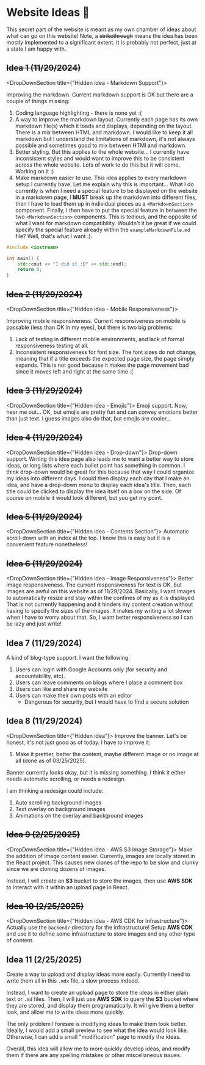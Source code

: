 
# Website Ideas 🚀

This secret part of the website is meant as my own chamber of ideas about what can go on this website! Note, a <s>strikethrough</s> means the idea has been mostly implemented to a significant extent. It is probably not perfect, just at a state I am happy with.

## <s>Idea 1 (11/29/2024)</s>

<DropDownSection title={"Hidden idea - Markdown Support"}>

Improving the markdown. Current markdown support is OK but there are a couple of things missing:

1. Coding language highlighting - there is none yet :(
2. A way to improve the markdown layout. Currently each page has its own markdown file(s) which it loads and displays, depending on the layout. There is a mix between HTML and markdown. I would like to keep it all markdown but I understand the limitations of markdown, it's not always possible and sometimes good to mix between HTMl and markdown.
3. Better styling. But this applies to the whole website... I currently have inconsistent styles and would want to improve this to be consistent across the whole website. Lots of work to do this but it will come. Working on it :)
4. Make markdown easier to use. This idea applies to every markdown setup I currently have. Let me explain why this is important... What I do currently is when I need a special feature to be displayed on the website in a markdown page, I **MUST** break up the markdown into different files, then I have to load them up in individual pieces as a `<MarkdownSection>` component. Finally, I then have to put the special feature in between the two `<MarkdownSection>` components. This is tedious, and the opposite of what I want for markdown compatibility. Wouldn't it be great if we could specify the special feature already within the `exampleMarkdownFile.md` file? Well, that's what I want :).

```cpp
#include <iostream>

int main() {
    std::cout << "I did it :D" << std::endl;
    return 0;
}
```

</DropDownSection>

## <s>Idea 2 (11/29/2024)</s>

<DropDownSection title={"Hidden idea - Mobile Responsiveness"}>

Improving mobile responsiveness. Current responsiveness on mobile is passable (less than OK in my eyes), but there is two big problems:

1. Lack of testing in different mobile environments, and lack of formal responsiveness testing at all.
2. Inconsistent responsiveness for font size. The font sizes do not change, meaning that if a title exceeds the expected page size, the page simply expands. This is not good because it makes the page movement bad since it moves left and right at the same time :[
</DropDownSection>

## <s> Idea 3 (11/29/2024)</s>

<DropDownSection title={"Hidden idea - Emojis"}>
Emoji support. Now, hear me out... OK, but emojis are pretty fun and can convey emotions better than just text. I guess images also do that, but emojis are cooler...
</DropDownSection>

## <s>Idea 4 (11/29/2024)</s>
<DropDownSection title={"Hidden idea - Drop-down"}>
Drop-down support. Writing this idea page also leads me to want a better way to store ideas, or long lists where each bullet point has something in common.
I think drop-down would be great for this because that way I could organize my ideas into different days. I could then display each day that I make an idea,
and have a drop-down menu to display each idea's title. Then, each title could be clicked to display the idea itself on a box on the side. Of course on mobile it 
would look different, but you get my point.
</DropDownSection>

## <s>Idea 5 (11/29/2024)</s>
<DropDownSection title={"Hidden idea - Contents Section"}>
Automatic scroll-down with an index at the top. I know this is easy but it is a convenient feature nonetheless!
</DropDownSection>

## <s>Idea 6 (11/29/2024)</s>
<DropDownSection title={"Hidden idea - Image Responsiveness"}>
Better image responsiveness. The current responsiveness for text is OK, but images are awful on this website as of 11/29/2024. Basically, I want images to automatically resize
and stay within the confines of my as it is displayed. That is not currently happening and it hinders my content creation without having to specify the sizes
of the images. It makes my writing a lot slower when I have to worry about that. So, I want better responsiveness so I can be lazy and just write!
</DropDownSection>

## Idea 7 (11/29/2024)

A kind of blog-type support. I want the following:

1. Users can login with Google Accounts only (for security and accountability, etc).
2. Users can leave comments on blogs where I place a comment box
3. Users can like and share my website
4. Users can make their own posts with an editor
    - Dangerous for security, but I would have to find a secure solution

## Idea 8 (11/29/2024)
<DropDownSection title={"Hidden idea"}>
Improve the banner. Let's be honest, it's not just good as of today. I have to improve it:

1. Make it prettier, better the content, maybe different image or no image at all (done as of 03/25/2025).
</DropDownSection>

Banner currently looks okay, but it is missing something. I think it either needs automatic scrolling, or needs a redesign.

I am thinking a redesign could include:

1. Auto scrolling background images
2. Text overlay on background images
3. Animations on the overlay and background images

## <s>Idea 9 (2/25/2025)</s>

<DropDownSection title={"Hidden idea - AWS S3 Image Storage"}>
Make the addition of image content easier. Currently, images are locally stored in the React project. This causes new clones of the repo to be slow and clunky since we are cloning dozens of images.

Instead, I will create an **S3** bucket to store the images, then use **AWS SDK** to interact with it within an upload page in React.
</DropDownSection>

## <s>Idea 10 (2/25/2025)</s>

<DropDownSection title={"Hidden idea - AWS CDK for Infrastructure"}>
Actually use the `backend/` directory for the infrastructure! Setup **AWS CDK** and use it to define some infrastructure to store images and any other type of content.
</DropDownSection>

## Idea 11 (2/25/2025)

Create a way to upload and display ideas more easily. Currently I need to write them all in this `.mdx` file, a slow process indeed.

Instead, I want to create an upload page to store the ideas in either plain text or `.md` files. Then, I will just use **AWS SDK** to query the **S3** bucket where they are stored, and display them programatically. It will give them a better look, and allow me to write ideas more quickly. 

The only problem I foresee is modifying ideas to make them look better. Ideally, I would add a small preview to see what the idea would look like. Otherwise, I can add a small "modification" page to modify the ideas.

Overall, this idea will allow me to more quickly develop ideas, and modify them if there are any spelling mistakes or other miscellaneous issues.

